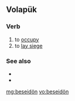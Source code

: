 ==Volapük==

===Verb===
{{head|vo|verb}}

# to [[occupy]]
# to [[lay siege]]

===See also===
* {{l|vo|beleseatön}}
* {{l|vo|bepladön}}

[[mg:beseidön]]
[[vo:beseidön]]